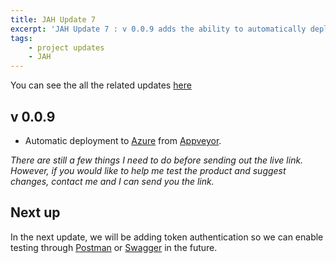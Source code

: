 ```yaml
---
title: JAH Update 7
excerpt: 'JAH Update 7 : v 0.0.9 adds the ability to automatically deploy to azure  whenever a new feature is added. There are still a few things I need to do before sending out the live link.'
tags:
    - project updates
    - JAH
---
```


You can see the all the related updates [here](/tags/jah)

## v 0.0.9

-   Automatic deployment to [Azure](https://azure.microsoft.com/) from [Appveyor](https://www.appveyor.com/).

_There are still a few things I need to do before sending out the live link. However, if you would like to help me test the product and suggest changes, contact me and I can send you the link._

## Next up

In the next update, we will be adding token authentication so we can enable testing through [Postman](https://www.getpostman.com/) or [Swagger](https://swagger.io/) in the future.
